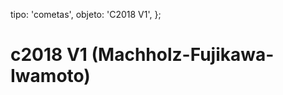 
  tipo: 'cometas',
  objeto: 'C2018 V1',
};

# c2018 V1 (Machholz-Fujikawa-Iwamoto)

<Imagen
  src="registro/c2018-v1_20181116_2018v1_20181116_i88.jpg"
  fecha="20181116"
  desc="1*120s b1"
/>